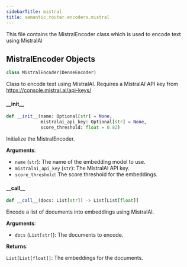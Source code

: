 ```yaml
---
sidebarTitle: mistral
title: semantic_router.encoders.mistral
---
```


This file contains the MistralEncoder class which is used to encode text using MistralAI

## MistralEncoder Objects

```python
class MistralEncoder(DenseEncoder)
```

Class to encode text using MistralAI. Requires a MistralAI API key from
https://console.mistral.ai/api-keys/

#### \_\_init\_\_

```python
def __init__(name: Optional[str] = None,
             mistralai_api_key: Optional[str] = None,
             score_threshold: float = 0.82)
```

Initialize the MistralEncoder.

**Arguments**:

- `name` (`str`): The name of the embedding model to use.
- `mistralai_api_key` (`str`): The MistralAI API key.
- `score_threshold`: The score threshold for the embeddings.

#### \_\_call\_\_

```python
def __call__(docs: List[str]) -> List[List[float]]
```

Encode a list of documents into embeddings using MistralAI.

**Arguments**:

- `docs` (`List[str]`): The documents to encode.

**Returns**:

`List[List[float]]`: The embeddings for the documents.

